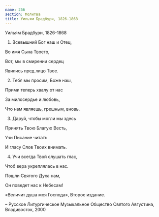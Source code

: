 ```yaml
---
name: 256
section: Молитва
title: Уильям Брадбури, 1826-1868
---
```

Уильям Брадбури, 1826-1868


1. Всевышний Бог наш и Отец,

Во имя Сына Твоего,

Вот, мы в смирении сердец

Явились пред лицо Твое.


2. Тебя мы просим, Боже наш,

Прими теперь хвалу от нас

За милосердье и любовь,

Что нам являешь, грешным, вновь.


3. Даруй, чтобы могли мы здесь

Принять Твою Благую Весть,

Учи Писание читать

И гласу Слов Твоих внимать.


4. Учи всегда Твой слушать глас,

Чтоб вера укреплялась в нас.

Пошли Святого Духа нам,

Он поведет нас к Небесам!


«Величит душа моя Господа», Второе издание.

– Русское Литургическое Музыкальное Общество Святого Августина, Владивосток, 2000